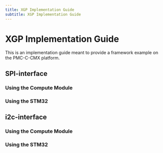 ```yaml
---
title: XGP Implementation Guide
subtitle: XGP Implementation Guide
---
```


# XGP Implementation Guide

This is an implementation guide meant to provide a framework example on the PMC-C-CMX platform.


## SPI-interface

### Using the Compute Module

### Using the STM32


## i2c-interface

### Using the Compute Module

### Using the STM32